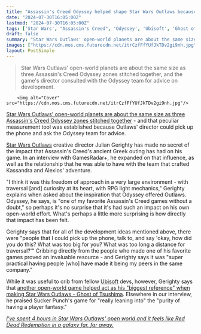 ```yaml
---
title: "Assassin's Creed Odyssey helped shape Star Wars Outlaws because its director 'could pick up the phone and talk to' Ubisoft's other devs about the technicalities of shaping their open world"
date: "2024-07-30T16:05:00Z"
lastmod: "2024-07-30T16:05:00Z"
tags: ['Star Wars', "Assassin's Creed", 'Odyssey', 'Ubisoft', 'Ghost of Tsushima', 'Red Dead Redemption']
draft: false
summary: "Star Wars Outlaws' open-world planets are about the same size as three Assassin's Creed Odyssey zones stitched together, and the game's director consulted with the Odyssey team for advice on development."
images: ["https://cdn.mos.cms.futurecdn.net/itrCzfFfYUfJkTDv2gi9nh.jpg"]
layout: PostSimple
---
```

> Star Wars Outlaws' open-world planets are about the same size as three Assassin's Creed Odyssey zones stitched together, and the game's director consulted with the Odyssey team for advice on development.


        <img alt="Cover" src="https://cdn.mos.cms.futurecdn.net/itrCzfFfYUfJkTDv2gi9nh.jpg"/>
        
[Star Wars Outlaws' open-world planets are about the same size as three Assassin's Creed Odyssey zones stitched together](https://www.gamesradar.com/games/open-world/most-planets-in-star-wars-outlaws-only-take-4-or-5-minutes-to-cross-on-a-speeder-the-size-of-3-assassins-creed-odyssey-zones-stitched-together/) - and that peculiar measurement tool was established because Outlaws' director could pick up the phone and ask the Odyssey team for advice.

[Star Wars Outlaws](https://www.gamesradar.com/star-wars-outlaws-guide/) creative director Julian Gerighty has made no secret of the impact that Assassin's Creed's ancient Greek outing has had on his game. In an interview with GamesRadar+, he expanded on that influence, as well as the relationship that he was able to have with the team that crafted Kassandra and Alexios' adventure. 

"I think it was this freedom of approach in a very large environment - with traversal [and] curiosity at its heart, with RPG light mechanics," Gerighty explains when asked about the inspiration that Odyssey offered Outlaws. Odyssey, he says, is "one of my favorite Assassin's Creed games without a doubt," so perhaps it's no surprise that it's had such an impact on his own open-world effort. What's perhaps a little more surprising is how directly that impact has been felt.

Gerighty says that for all of the development ideas mentioned above, there were "people that I could pick up the phone, talk to, and say 'okay, how did you do this? What was too big for you? What was too long a distance for traversal?'" Cribbing directly from the people who made one of his favorite games proved an invaluable resource - and Gerighty says it was "super practical having people [who] have made it being my peers in the same company."

While it was useful to crib from fellow [Ubisoft](https://www.gamesradar.com/tag/ubisoft/) devs, however, Gerighty says that [another open-world game helped act as his "biggest reference" when making Star Wars Outlaws - Ghost of Tsushima](https://www.gamesradar.com/games/open-world/star-wars-outlaws-director-says-his-biggest-reference-for-the-open-world-game-was-ghost-of-tsushima/). Elsewhere in our interview, he praised Sucker Punch's game for "really leaning into" the "purity of having a player fantasy."

[<em>I've spent 4 hours in Star Wars Outlaws' open world and it feels like Red Dead Redemption in a galaxy far, far away.</em>](https://www.gamesradar.com/games/open-world/ive-spent-4-hours-in-star-wars-outlaws-open-world-and-it-feels-like-red-dead-redemption-in-a-galaxy-far-far-away/)
        